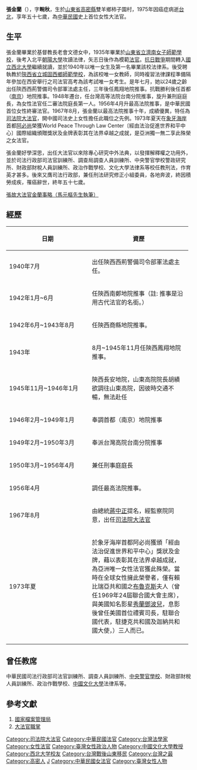 {{Infobox_officeholder
| name = 張金蘭
| image name = File:中華民國大法官張金蘭.jpg
| width = 
| Sex = 女
| now = {{ROC-TWN}}[[法學家|法學家]]
| period =
| Native place = 
| date of birth =  1917年5月27日 
| date of death =  {{death date and age|1975|1|17|1917|5|27|}}
| party = 
| place of birth = {{ROC-1912}}[[山東省|山東省]][[高密縣|高密縣]]
| place of death = {{ROC-TWN}}[[台北市|台北市]]
| educate = 
* [[山東省立濟南女子師範學校|山東省立濟南女子師範學校]]
* [[北平朝陽大學|北平朝陽大學]][[法律系|法律系]]
* [[國立西北大學|國立西北大學]]
| past = 
* [[陝西省立城固西鄉師範學校|陝西省立城固西鄉師範學校]]教師
* 陝西西荊警備司令部軍法處主任
* 鳳翔地院法官
* 南京市地方法院法官
* 台灣高等法院台南分院法官、庭長
* 最高法院法官
* 司法院大法官
}}
'''張金蘭'''（{{bd|1917年|5月27日|1975年|1月17日|張金蘭}}），字'''畹秋'''，生於[[山東省|山東省]][[高密縣|高密縣]]雙羊鄉柿子園村，1975年因癌症病逝[[台北|台北]]，享年五十七歲，為[[中華民國|中華民國]]史上首位女性大法官。

==生平==


張金蘭畢業於基督教長老會文德女中，1935年畢業於[[山東省立濟南女子師範學校|山東省立濟南女子師範學校]]，後考入北平[[朝陽大學|朝陽大學]]攻讀法律，矢志日後作為模範[[法官|法官]]。[[抗日戰爭|抗日戰爭]]期間轉入[[國立西北大學|國立西北大學]]繼續就讀，並於1940年以唯一女生及第一名畢業該校法律系。後受聘執教於[[陝西省立城固西鄉師範學校|陝西省立城固西鄉師範學校]]，為該校唯一女教師，同時複習法律課程準備隔年參加在西安舉行之司法官高考為該考試唯一女考生。是年七月，她以24歲之齡出任陝西西荊警備司令部軍法處主任，三年後任鳳翔地院推事。抗戰勝利後任首都（[[南京|南京]]）地院推事。1948年遷台，任台灣高等法院台南分院推事，旋升兼刑庭庭長，為女性法官任二審法院庭長第一人。1956年4月升最高法院推事，是中華民國首位女性終審法官。1967年8月，張金蘭以最高法院推事十年，成績優異，特任為[[司法院大法官|司法院大法官]]，開中國司法史上女性擔任此職位之先例。1973年夏天在[[象牙海岸|象牙海岸]]首都[[阿必尚|阿必尚]]榮獲World Peace Through Law Center〔經由法治促進世界和平中心〕國際組織頒贈獎狀及金牌表彰其在法界卓越之成就，是亞洲獨一無二享此殊榮之女法官。

張金蘭好學深思，出任大法官以來除專心研究中外法典，以發揮解釋權之功用外，並於司法行政部司法官訓練所、調查局調查人員訓練所、中央警官學校警政研究所、財政部財稅人員訓練所、政治作戰學校、文化大學法律系等校任教刑法，作育英才甚多。後來又膺司法行政部，兼任刑法研究修正小組委員，各地奔波，終因積勞成疾，罹癌辭世，終年五十七歲。

[https://upload.wikimedia.org/wikipedia/commons/thumb/b/b6/Tombstone_for_Supreme_Court_Judge_%E5%BC%B5%E9%87%91%E8%98%AD.jpg/800px-Tombstone_for_Supreme_Court_Judge_%E5%BC%B5%E9%87%91%E8%98%AD.jpg 張故大法官金蘭事略（馬元樞先生執筆）]

==經歷==
{| class="prettytable"
|- bgcolor="#cccccc"
!style="width: 210px" | 日期
!style="width: 255px" | 資歷
|-
|1940年7月 || 出任陝西西荊警備司令部軍法處主任。
|-
|1942年1月~6月 || 任陝西南鄭地院推事（註: 推事是沿用古代法官的名銜。）
|-                                                                                                                           
|1942年6月~1943年8月 || 任陝西商縣地院推事。
|-
|1943年|| 8月~1945年11月任陝西鳳翔地院推事。
|-
|1945年11月~1946年1月 || 陝西長安地院，山東高院院長胡績欲調往山東高院，因彼時交通不暢，無法赴任
|-
|1946年2月~1949年1月 || 奉調首都（南京）地院推事
|-
|1949年2月~1950年3月 || 奉派台灣高院台南分院推事
|-
|1950年3月~1956年4月 || 兼任刑事庭庭長
|-
|1956年4月 || 調任最高法院推事。
|-
|1967年8月 || 由總統[[蔣中正|蔣中正]]提名，經監察院同意，出任[[司法院大法官|司法院大法官]]
|-
|1973年夏 || 於象牙海岸首都阿必尚獲頒「經由法治促進世界和平中心」獎狀及金牌，藉以表彰其在法界卓越成就，為亞洲唯一女性法官獲此殊榮。當時在全球女性擁此榮譽者，僅有賴比瑞亞共和國之[[布魯克斯|布魯克斯]]夫人（曾任1969年24屆聯合國大會主席），與美國知名影星[[秀蘭鄧波兒|秀蘭鄧波兒]]，息影後曾任美國首位禮賓司長，駐聯合國代表，駐捷克共和國及迦納共和國大使，）三人而已。
|-
|}

==曾任教席==


中華民國司法行政部司法官訓練所、調查人員訓練所、[[中央警官學校|中央警官學校]]、財政部財稅人員訓練所、政治作戰學校、[[中國文化大學|中國文化大學]]法律系等。

==參考文獻==

#[https://web.archive.org/web/20120430013511/http://www.archives.gov.tw/Publish.aspx?cnid=948&p=588 國家檔案管理局]
#[http://www.judicial.gov.tw/constitutionalcourt/p01_02.asp 大法官職掌] {{Wayback|url=http://www.judicial.gov.tw/constitutionalcourt/p01_02.asp |date=20081203123353 }}

{{中华民国历届司法院大法官列表}}

{{DEFAULTSORT:Zhang張}}
[[Category:司法院大法官|Category:司法院大法官]]
[[Category:中華民國法官|Category:中華民國法官]]
[[Category:台灣法學家|Category:台灣法學家]]
[[Category:女性法官|Category:女性法官]]
[[Category:臺灣女性政治人物|Category:臺灣女性政治人物]]
[[Category:中國文化大學教授|Category:中國文化大學教授]]
[[Category:西北大学校友|Category:西北大学校友]]
[[Category:台灣戰後山東移民|Category:台灣戰後山東移民]]
[[Category:台灣之最|Category:台灣之最]]
[[Category:高密人|Category:高密人]]
[[Category:張姓|J]]
[[Category:中華民國女法官|Category:中華民國女法官]]
[[Category:臺灣女性人物|Category:臺灣女性人物]]